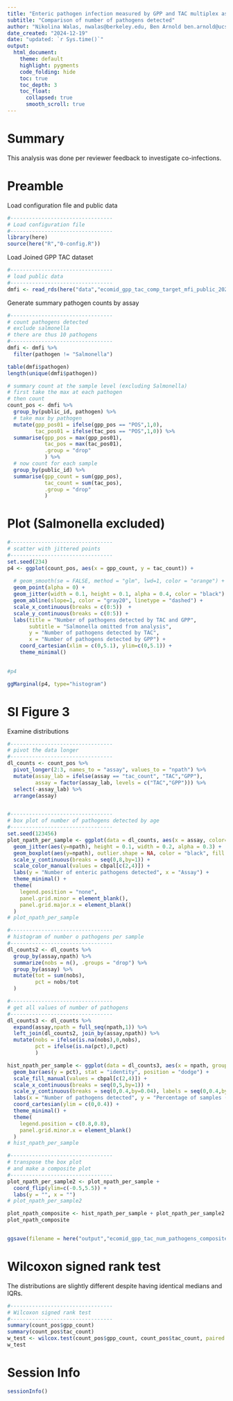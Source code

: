 ```yaml
---
title: "Enteric pathogen infection measured by GPP and TAC multiplex assays"
subtitle: "Comparison of number of pathogens detected"
author: "Nikolina Walas, nwalas@berkeley.edu, Ben Arnold ben.arnold@ucsf.edu"
date_created: "2024-12-19"
date: "updated: `r Sys.time()`"
output: 
  html_document:
    theme: default
    highlight: pygments
    code_folding: hide
    toc: true
    toc_depth: 3
    toc_float:
      collapsed: true
      smooth_scroll: true
---
```


# Summary

This analysis was done per reviewer feedback to investigate co-infections. 


# Preamble 
 
Load configuration file and public data

```r
#---------------------------------
# Load configuration file
#---------------------------------
library(here)
source(here("R","0-config.R"))
```

 Load Joined GPP TAC dataset

```r
#---------------------------------
# load public data
#---------------------------------
dmfi <- read_rds(here("data","ecomid_gpp_tac_comp_target_mfi_public_2025-01-07.rds"))

```

Generate summary pathogen counts by assay 
```r
#---------------------------------
# count pathogens detected
# exclude salmonella
# there are thus 10 pathogens
#---------------------------------
dmfi <- dmfi %>% 
  filter(pathogen != "Salmonella")

table(dmfi$pathogen)
length(unique(dmfi$pathogen))

# summary count at the sample level (excluding Salmonella)
# first take the max at each pathogen
# then count
count_pos <- dmfi %>% 
  group_by(public_id, pathogen) %>% 
  # take max by pathogen
  mutate(gpp_pos01 = ifelse(gpp_pos == "POS",1,0),
         tac_pos01 = ifelse(tac_pos == "POS",1,0)) %>%
  summarise(gpp_pos = max(gpp_pos01),
            tac_pos = max(tac_pos01), 
            .group = "drop"
            ) %>%
  # now count for each sample
  group_by(public_id) %>%
  summarise(gpp_count = sum(gpp_pos), 
            tac_count = sum(tac_pos),
            .group = "drop"
            ) 
```

# Plot (Salmonella excluded)
```r
#---------------------------------
# scatter with jittered points 
#---------------------------------
set.seed(234)
p4 <- ggplot(count_pos, aes(x = gpp_count, y = tac_count)) + 
  
  # geom_smooth(se = FALSE, method = "glm", lwd=1, color = "orange") +
  geom_point(alpha = 0) + 
  geom_jitter(width = 0.1, height = 0.1, alpha = 0.4, color = "black")  +
  geom_abline(slope=1, color = "gray20", linetype = "dashed") +
  scale_x_continuous(breaks = c(0:5))  +
  scale_y_continuous(breaks = c(0:5)) +
  labs(title = "Number of pathogens detected by TAC and GPP",
       subtitle = "Salmonella omitted from analysis",
       y = "Number of pathogens detected by TAC", 
       x = "Number of pathogens detected by GPP") +
    coord_cartesian(xlim = c(0,5.1), ylim=c(0,5.1)) + 
    theme_minimal()
 

#p4

ggMarginal(p4, type="histogram")
```


# SI Figure 3

Examine distributions

```r
#---------------------------------
# pivot the data longer
#---------------------------------
dl_counts <- count_pos %>% 
  pivot_longer(2:3, names_to = "assay", values_to = "npath") %>% 
  mutate(assay_lab = ifelse(assay == "tac_count", "TAC","GPP"),
         assay = factor(assay_lab, levels = c("TAC","GPP"))) %>%
  select(-assay_lab) %>%
  arrange(assay)


#---------------------------------
# box plot of number of pathogens detected by age
#---------------------------------
set.seed(123456)
plot_npath_per_sample <- ggplot(data = dl_counts, aes(x = assay, color=assay)) +
  geom_jitter(aes(y=npath), height = 0.1, width = 0.2, alpha = 0.3) +
  geom_boxplot(aes(y=npath), outlier.shape = NA, color = "black", fill = NA, width = 0.5) + 
  scale_y_continuous(breaks = seq(0,8,by=1)) +
  scale_color_manual(values = cbpal[c(2,4)]) + 
  labs(y = "Number of enteric pathogens detected", x = "Assay") +
  theme_minimal() +
  theme(
    legend.position = "none",
    panel.grid.minor = element_blank(),
    panel.grid.major.x = element_blank()
  )
# plot_npath_per_sample

#---------------------------------
# histogram of number o pathogens per sample
#---------------------------------
dl_counts2 <- dl_counts %>%
  group_by(assay,npath) %>%
  summarize(nobs = n(), .groups = "drop") %>%
  group_by(assay) %>%
  mutate(tot = sum(nobs),
         pct = nobs/tot
  ) 

#---------------------------------
# get all values of number of pathogens  
#---------------------------------
dl_counts3 <- dl_counts %>%
  expand(assay,npath = full_seq(npath,1)) %>%
  left_join(dl_counts2, join_by(assay,npath)) %>%
  mutate(nobs = ifelse(is.na(nobs),0,nobs),
         pct = ifelse(is.na(pct),0,pct)
         )

hist_npath_per_sample <- ggplot(data = dl_counts3, aes(x = npath, group = assay, fill=assay)) +
  geom_bar(aes(y = pct), stat = "identity", position = "dodge") +
  scale_fill_manual(values = cbpal[c(2,4)]) + 
  scale_x_continuous(breaks = seq(0,5,by=1)) +
  scale_y_continuous(breaks = seq(0,0.4,by=0.04), labels = seq(0,0.4,by=0.04)*100) +
  labs(x = "Number of pathogens detected", y = "Percentage of samples (%)") +
  coord_cartesian(ylim = c(0,0.4)) +
  theme_minimal() +
  theme(
    legend.position = c(0.8,0.8),
    panel.grid.minor.x = element_blank()
  )
# hist_npath_per_sample

#---------------------------------
# transpose the box plot
# and make a composite plot
#---------------------------------
plot_npath_per_sample2 <- plot_npath_per_sample +
  coord_flip(ylim=c(-0.5,5.5)) +
  labs(y = "", x = "")
# plot_npath_per_sample2

plot_npath_composite <- hist_npath_per_sample + plot_npath_per_sample2 + plot_layout(nrow = 2, heights = c(1,0.2))
plot_npath_composite


ggsave(filename = here("output","ecomid_gpp_tac_num_pathogens_composite.png"), plot_npath_composite, device = "png",width=90,height=120, units="mm")

```

# Wilcoxon signed rank test

The distributions are slightly different despite having identical medians and IQRs.

```r
#---------------------------------
# Wilcoxon signed rank test
#---------------------------------
summary(count_pos$gpp_count)
summary(count_pos$tac_count)
w_test <- wilcox.test(count_pos$gpp_count, count_pos$tac_count, paired = TRUE, conf.int=TRUE, alternative = "two.sided")
w_test

```


# Session Info
```r
sessionInfo()

```